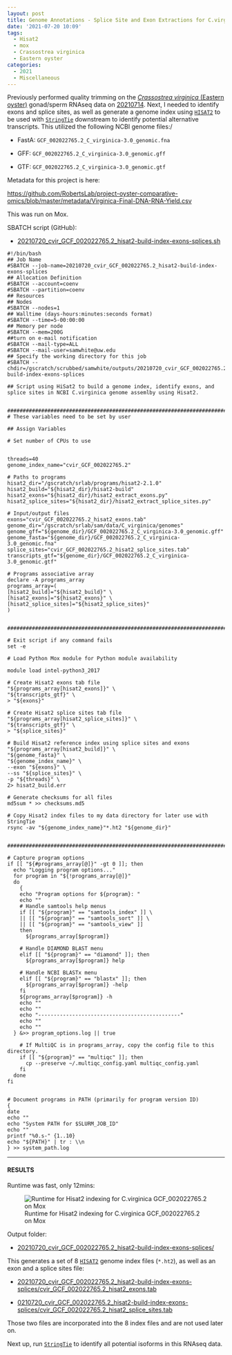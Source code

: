 ```yaml
---
layout: post
title: Genome Annotations - Splice Site and Exon Extractions for C.virginica GCF_002022765.2 Genome Using Hisat2 on Mox
date: '2021-07-20 10:09'
tags: 
  - Hisat2
  - mox
  - Crassostrea virginica
  - Eastern oyster
categories: 
  - 2021
  - Miscellaneous
---
```

Previously performed quality trimming on the [_Crassostrea virginica_ (Eastern oyster)](https://en.wikipedia.org/wiki/Eastern_oyster) gonad/sperm RNAseq data on [20210714](https://robertslab.github.io/sams-notebook/posts/2021/2021-07-14-Trimming---C.virginica-Gonad-RNAseq-with-FastP-on-Mox/). Next, I needed to identify exons and splice sites, as well as generate a genome index using [`HISAT2`](https://daehwankimlab.github.io/hisat2/) to be used with [`StringTie`](https://ccb.jhu.edu/software/stringtie/) downstream to identify potential alternative transcripts. This utilized the following NCBI genome files:/

- FastA: `GCF_002022765.2_C_virginica-3.0_genomic.fna`

- GFF: `GCF_002022765.2_C_virginica-3.0_genomic.gff`

- GTF: `GCF_002022765.2_C_virginica-3.0_genomic.gtf`

Metadata for this project is here:

[https://github.com/RobertsLab/project-oyster-comparative-omics/blob/master/metadata/Virginica-Final-DNA-RNA-Yield.csv](https://github.com/RobertsLab/project-oyster-comparative-omics/blob/master/metadata/Virginica-Final-DNA-RNA-Yield.csv)

This was run on Mox.

SBATCH script (GitHub):

- [20210720_cvir_GCF_002022765.2_hisat2-build-index-exons-splices.sh](https://github.com/RobertsLab/sams-notebook/blob/master/sbatch_scripts/20210720_cvir_GCF_002022765.2_hisat2-build-index-exons-splices.sh)


```shell
#!/bin/bash
## Job Name
#SBATCH --job-name=20210720_cvir_GCF_002022765.2_hisat2-build-index-exons-splices
## Allocation Definition
#SBATCH --account=coenv
#SBATCH --partition=coenv
## Resources
## Nodes
#SBATCH --nodes=1
## Walltime (days-hours:minutes:seconds format)
#SBATCH --time=5-00:00:00
## Memory per node
#SBATCH --mem=200G
##turn on e-mail notification
#SBATCH --mail-type=ALL
#SBATCH --mail-user=samwhite@uw.edu
## Specify the working directory for this job
#SBATCH --chdir=/gscratch/scrubbed/samwhite/outputs/20210720_cvir_GCF_002022765.2_hisat2-build-index-exons-splices

## Script using HiSat2 to build a genome index, identify exons, and splice sites in NCBI C.virginica genome assemlby using Hisat2.


###################################################################################
# These variables need to be set by user

## Assign Variables

# Set number of CPUs to use


threads=40
genome_index_name="cvir_GCF_002022765.2"

# Paths to programs
hisat2_dir="/gscratch/srlab/programs/hisat2-2.1.0"
hisat2_build="${hisat2_dir}/hisat2-build"
hisat2_exons="${hisat2_dir}/hisat2_extract_exons.py"
hisat2_splice_sites="${hisat2_dir}/hisat2_extract_splice_sites.py"

# Input/output files
exons="cvir_GCF_002022765.2_hisat2_exons.tab"
genome_dir="/gscratch/srlab/sam/data/C_virginica/genomes"
genome_gff="${genome_dir}/GCF_002022765.2_C_virginica-3.0_genomic.gff"
genome_fasta="${genome_dir}/GCF_002022765.2_C_virginica-3.0_genomic.fna"
splice_sites="cvir_GCF_002022765.2_hisat2_splice_sites.tab"
transcripts_gtf="${genome_dir}/GCF_002022765.2_C_virginica-3.0_genomic.gtf"

# Programs associative array
declare -A programs_array
programs_array=(
[hisat2_build]="${hisat2_build}" \
[hisat2_exons]="${hisat2_exons}" \
[hisat2_splice_sites]="${hisat2_splice_sites}"
)


###################################################################################################

# Exit script if any command fails
set -e

# Load Python Mox module for Python module availability

module load intel-python3_2017

# Create Hisat2 exons tab file
"${programs_array[hisat2_exons]}" \
"${transcripts_gtf}" \
> "${exons}"

# Create Hisat2 splice sites tab file
"${programs_array[hisat2_splice_sites]}" \
"${transcripts_gtf}" \
> "${splice_sites}"

# Build Hisat2 reference index using splice sites and exons
"${programs_array[hisat2_build]}" \
"${genome_fasta}" \
"${genome_index_name}" \
--exon "${exons}" \
--ss "${splice_sites}" \
-p "${threads}" \
2> hisat2_build.err

# Generate checksums for all files
md5sum * >> checksums.md5

# Copy Hisat2 index files to my data directory for later use with StringTie
rsync -av "${genome_index_name}"*.ht2 "${genome_dir}"


#######################################################################################################

# Capture program options
if [[ "${#programs_array[@]}" -gt 0 ]]; then
  echo "Logging program options..."
  for program in "${!programs_array[@]}"
  do
    {
    echo "Program options for ${program}: "
    echo ""
    # Handle samtools help menus
    if [[ "${program}" == "samtools_index" ]] \
    || [[ "${program}" == "samtools_sort" ]] \
    || [[ "${program}" == "samtools_view" ]]
    then
      ${programs_array[$program]}

    # Handle DIAMOND BLAST menu
    elif [[ "${program}" == "diamond" ]]; then
      ${programs_array[$program]} help

    # Handle NCBI BLASTx menu
    elif [[ "${program}" == "blastx" ]]; then
      ${programs_array[$program]} -help
    fi
    ${programs_array[$program]} -h
    echo ""
    echo ""
    echo "----------------------------------------------"
    echo ""
    echo ""
  } &>> program_options.log || true

    # If MultiQC is in programs_array, copy the config file to this directory.
    if [[ "${program}" == "multiqc" ]]; then
      cp --preserve ~/.multiqc_config.yaml multiqc_config.yaml
    fi
  done
fi


# Document programs in PATH (primarily for program version ID)
{
date
echo ""
echo "System PATH for $SLURM_JOB_ID"
echo ""
printf "%0.s-" {1..10}
echo "${PATH}" | tr : \\n
} >> system_path.log
```

---

#### RESULTS

Runtime was fast, only 12mins:

![Runtime for Hisat2 indexing for C.virginica GCF_002022765.2 on Mox](https://github.com/RobertsLab/sams-notebook/blob/master/images/screencaps/20210720_cvir_GCF_002022765.2_hisat2-build-index-exons-splices_runtime.png?raw=true)

Output folder:

- [20210720_cvir_GCF_002022765.2_hisat2-build-index-exons-splices/](https://gannet.fish.washington.edu/Atumefaciens/20210720_cvir_GCF_002022765.2_hisat2-build-index-exons-splices/)

This generates a set of 8 [`HISAT2`](https://daehwankimlab.github.io/hisat2/) genome index files (`*.ht2`), as well as an exon and a splice sites file:

- [20210720_cvir_GCF_002022765.2_hisat2-build-index-exons-splices/cvir_GCF_002022765.2_hisat2_exons.tab](https://gannet.fish.washington.edu/Atumefaciens/20210720_cvir_GCF_002022765.2_hisat2-build-index-exons-splices/cvir_GCF_002022765.2_hisat2_exons.tab)

- [0210720_cvir_GCF_002022765.2_hisat2-build-index-exons-splices/cvir_GCF_002022765.2_hisat2_splice_sites.tab](https://gannet.fish.washington.edu/Atumefaciens/20210720_cvir_GCF_002022765.2_hisat2-build-index-exons-splices/cvir_GCF_002022765.2_hisat2_splice_sites.tab)

Those two files are incorporated into the 8 index files and are not used later on.

Next up, run [`StringTie`](https://ccb.jhu.edu/software/stringtie/) to identify all potential isoforms in this RNAseq data.